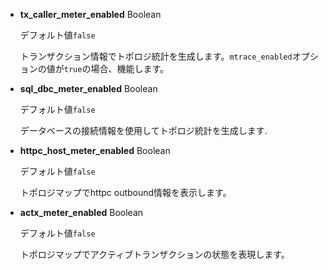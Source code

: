 -   **tx_caller_meter_enabled** <span class='type'>Boolean</span>

    デフォルト値`false`

    トランザクション情報でトポロジ統計を生成します。`mtrace_enabled`オプションの値が`true`の場合、機能します。

-   **sql_dbc_meter_enabled** <span class='type'>Boolean</span>

    デフォルト値`false`

    データベースの接続情報を使用してトポロジ統計を生成します.

-   **httpc_host_meter_enabled** <span class='type'>Boolean</span>

    デフォルト値`false`

    トポロジマップでhttpc outbound情報を表示します。

-   **actx_meter_enabled** <span class='type'>Boolean</span>

    デフォルト値`false`

    トポロジマップでアクティブトランザクションの状態を表現します。
